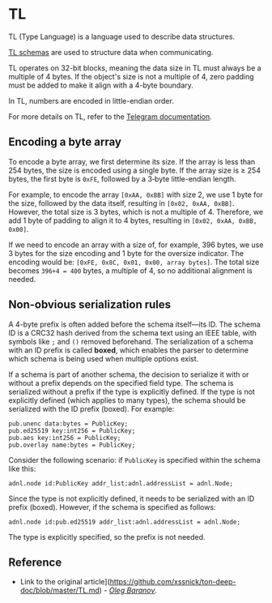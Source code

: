 
# TL
TL (Type Language) is a language used to describe data structures.

[TL schemas](https://github.com/ton-blockchain/ton/tree/master/tl/generate/scheme) are used to structure data when communicating. 

TL operates on 32-bit blocks, meaning the data size in TL must always be a multiple of 4 bytes. If the object's size is not a multiple of 4, zero padding must be added to make it align with a 4-byte boundary.

In TL, numbers are encoded in little-endian order.

For more details on TL, refer to the [Telegram documentation](https://core.telegram.org/mtproto/TL).


## Encoding a byte array
To encode a byte array, we first determine its size. If the array is less than 254 bytes, the size is encoded using a single byte. If the array size is ≥ 254 bytes, the first byte is `0xFE`, followed by a 3‑byte little-endian length.

For example, to encode the array `[0xAA, 0xBB]` with size 2, we use 1 byte for the size, followed by the data itself, resulting in `[0x02, 0xAA, 0xBB]`. However, the total size is 3 bytes, which is not a multiple of 4. Therefore, we add 1 byte of padding to align it to 4 bytes, resulting in `[0x02, 0xAA, 0xBB, 0x00]`.

If we need to encode an array with a size of, for example, 396 bytes, we use 3 bytes for the size encoding and 1 byte for the oversize indicator. The encoding would be: `[0xFE, 0x8C, 0x01, 0x00, array bytes]`. The total size becomes `396+4 = 400` bytes, a multiple of 4, so no additional alignment is needed.

## Non-obvious serialization rules

A 4-byte prefix is often added before the schema itself—its ID. The schema ID is a CRC32 hash derived from the schema text using an IEEE table, with symbols like `;` and `()` removed beforehand. The serialization of a schema with an ID prefix is called **boxed**, which enables the parser to determine which schema is being used when multiple options exist.

If a schema is part of another schema, the decision to serialize it with or without a prefix depends on the specified field type. The schema is serialized without a prefix if the type is explicitly defined. If the type is not explicitly defined (which applies to many types), the schema should be serialized with the ID prefix (boxed). For example:

```tlb
pub.unenc data:bytes = PublicKey;
pub.ed25519 key:int256 = PublicKey;
pub.aes key:int256 = PublicKey;
pub.overlay name:bytes = PublicKey;
```

Consider the following scenario: if `PublicKey` is specified within the schema like this:

```tlb
adnl.node id:PublicKey addr_list:adnl.addressList = adnl.Node;
```

Since the type is not explicitly defined, it needs to be serialized with an ID prefix (boxed). However, if the schema is specified as follows:

```tlb
adnl.node id:pub.ed25519 addr_list:adnl.addressList = adnl.Node;
```

The type is explicitly specified, so the prefix is not needed.

## Reference

- Link to the original article](https://github.com/xssnick/ton-deep-doc/blob/master/TL.md) - _[Oleg Baranov](https://github.com/xssnick)_.

<Feedback />
